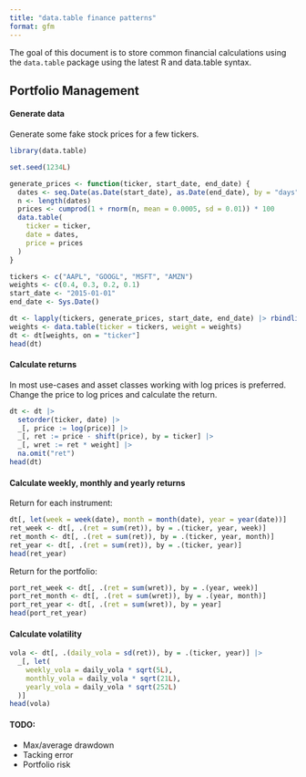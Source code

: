 ```yaml
---
title: "data.table finance patterns"
format: gfm
---
```


The goal of this document is to store common financial calculations using
the `data.table` package using the latest R and data.table syntax.

## Portfolio Management

#### Generate data

Generate some fake stock prices for a few tickers.

```r
library(data.table)

set.seed(1234L)

generate_prices <- function(ticker, start_date, end_date) {
  dates <- seq.Date(as.Date(start_date), as.Date(end_date), by = "days")
  n <- length(dates)
  prices <- cumprod(1 + rnorm(n, mean = 0.0005, sd = 0.01)) * 100
  data.table(
    ticker = ticker,
    date = dates,
    price = prices
  )
}

tickers <- c("AAPL", "GOOGL", "MSFT", "AMZN")
weights <- c(0.4, 0.3, 0.2, 0.1)
start_date <- "2015-01-01"
end_date <- Sys.Date()

dt <- lapply(tickers, generate_prices, start_date, end_date) |> rbindlist()
weights <- data.table(ticker = tickers, weight = weights)
dt <- dt[weights, on = "ticker"]
head(dt)
```

#### Calculate returns

In most use-cases and asset classes working with log prices is preferred.
Change the price to log prices and calculate the return.

```r
dt <- dt |>
  setorder(ticker, date) |>
  _[, price := log(price)] |>
  _[, ret := price - shift(price), by = ticker] |>
  _[, wret := ret * weight] |>
  na.omit("ret")
head(dt)
```

#### Calculate weekly, monthly and yearly returns

Return for each instrument:

```r
dt[, let(week = week(date), month = month(date), year = year(date))]
ret_week <- dt[, .(ret = sum(ret)), by = .(ticker, year, week)]
ret_month <- dt[, .(ret = sum(ret)), by = .(ticker, year, month)]
ret_year <- dt[, .(ret = sum(ret)), by = .(ticker, year)]
head(ret_year)
```

Return for the portfolio:

```r
port_ret_week <- dt[, .(ret = sum(wret)), by = .(year, week)]
port_ret_month <- dt[, .(ret = sum(wret)), by = .(year, month)]
port_ret_year <- dt[, .(ret = sum(wret)), by = year]
head(port_ret_year)
```

#### Calculate volatility

```r
vola <- dt[, .(daily_vola = sd(ret)), by = .(ticker, year)] |>
  _[, let(
    weekly_vola = daily_vola * sqrt(5L),
    monthly_vola = daily_vola * sqrt(21L),
    yearly_vola = daily_vola * sqrt(252L)
  )]
head(vola)
```

#### TODO:

- Max/average drawdown
- Tacking error
- Portfolio risk

